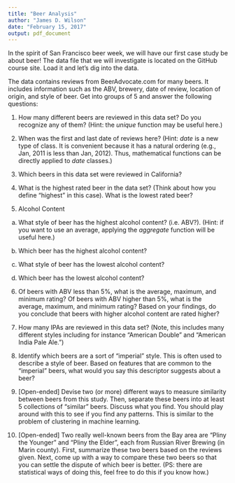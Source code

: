 ```yaml
---
title: "Beer Analysis"
author: "James D. Wilson"
date: "February 15, 2017"
output: pdf_document
---
```

In the spirit of San Francisco beer week, we will have our first case study be about beer! The data file that we will investigate is located on the GitHub course site. Load it and let's dig into the data.

The data contains reviews from BeerAdvocate.com for many beers. It includes information such as the ABV, brewery, date of review, location of origin, and style of beer. Get into groups of 5 and answer the following questions:

1) How many different beers are reviewed in this data set? Do you recognize any of them? (Hint: the *unique* function may be useful here.)

2) When was the first and last date of reviews here? (Hint: *date* is a new type of class. It is convenient because it has a natural ordering (e.g., Jan, 2011 is less than Jan, 2012). Thus, mathematical functions can be directly applied to *date* classes.)

3) Which beers in this data set were reviewed in California?

4) What is the highest rated beer in the data set? (Think about how you define "highest" in this case). What is the lowest rated beer?

5) Alcohol Content

a) What style of beer has the highest alcohol content? (i.e. ABV?). (Hint: if you want to use an average, applying the *aggregate* function will be useful here.)

b) Which beer has the highest alcohol content? 

c) What style of beer has the lowest alcohol content? 

d) Which beer has the lowest alcohol content?

6) Of beers with ABV less than 5%, what is the average, maximum, and minimum rating? Of beers with ABV higher than 5%, what is the average, maximum, and minimum rating? Based on your findings, do you conclude that beers with higher alcohol content are rated higher? 

7) How many IPAs are reviewed in this data set? (Note, this includes many different styles including for instance "American Double" and "American India Pale Ale.")

8) Identify which beers are a sort of "imperial" style. This is often used to describe a style of beer. Based on features that are common to the "imperial" beers, what would you say this descriptor suggests about a beer?

9) [Open-ended] Devise two (or more) different ways to measure similarity between beers from this study. Then, separate these beers into at least 5 collections of "similar" beers. Discuss what you find. You should play around with this to see if you find any patterns. This is similar to the problem of clustering in machine learning.

10) [Open-ended] Two really well-known beers from the Bay area are "Pliny the Younger" and "Pliny the Elder", each from Russian River Brewing (in Marin county). First, summarize these two beers based on the reviews given. Next, come up with a way to compare these two beers so that you can settle the dispute of which beer is better. (PS: there are statistical ways of doing this, feel free to do this if you know how.)



